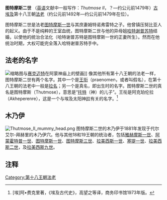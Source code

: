 {{Pharaoh Infobox | 
    Name=图特摩斯二世| 
    Image=Stone block with relief at Karnak Temple Thutmosis II.jpg
|
Caption=卡纳克的图特摩斯二世浮雕|
ImageSize=300|
    Alt=托特莫斯二世、雪柏龙、雪柏洛斯|
  
Nomen=杰胡提摩斯/[[图特摩斯|图特摩斯]] <br> [[托特|托特]]生了他|
PrenomenHiero= <hiero>N5:O29-L1:n</hiero>|
Prenomen=[[阿克珀伦拉|阿克珀伦拉]]<br> Great is the manifestation of [[Ra|Re]]|
Golden= Sekhem Kheperu<br> Powerful of Forms|
Nebty= Neter Nesyt<br> 神圣王权|
Horus= Ka Nekhet User Pehty''<br> The strong bull, rich of power|
Reign=有争议，公元1492-1479年、公元前1513-1499年|
Dynasty=[[第十八王朝|第十八王朝]] |
Coregency=|
Predecessor=[[图特摩斯一世|图特摩斯一世]]|
Successor=[[哈特谢普苏特|哈特谢普苏特]]|
Spouse=哈特谢普苏特、{{link-en|伊谢特|Iset (queen)}}|
children=[[图特摩斯三世|图特摩斯三世]]、{{link-en|娜芙鲁瑞|Neferure}}|
Father=图特摩斯一世|
Mother=[[姆特诺费列特|姆特诺费列特]]| 
Born=|
Died=公元前1479年|
Burial={{link-en|KV42|KV42}}（现在认为不可能）|
Monuments=
}}

'''图特摩斯二世''' （[[英语|英语]]文献中一般写作：''Thutmose II''，？—约公元前1479年）[[古埃及|古埃及]]第十八王朝[[法老|法老]]（约公元前1492年—约公元前1479年在位）。

图特摩斯二世是法老[[图特摩斯一世|图特摩斯一世]]与其庶妻姆特诺弗雷特之子。他曾镇压努比亚人的起义。由于不是纯粹的王室血统，图特摩斯二世与他的异母姐[[哈特谢普苏特|哈特谢普苏特]]结婚，以使他的统治合法化（哈特谢普苏特是图特摩斯一世的正妻所生）。然而在他统治时期，大权可能完全落入哈特谢普苏特手中。

== 法老的名字 ==
[[File:Thutmosis_2_Karnak_Pylon_3.JPG|缩略图]]与[[赛克迈特|赛克迈特]]在阿蒙神庙上的壁画]]
{{Hiero/2cartouche|align=left|era=nk|name=Thutmose II|praenomen=<hiero>ra:aA-xpr-n</hiero>|nomen=<hiero>G26-ms-s</hiero>}}像其他所有第十八王朝的法老一样，图特摩斯二世有两个名字。其中一个是[[王衔|王衔]]（praenomen，或者叫假名），在第十八王朝的法老中一般是[[拉名|拉名]]；另一个是真名，即出生时的名字。图特摩斯二世的真名是图特摩斯（Thutmose），意思是“[[托特|托特]]（神）的儿子”。王衔是阿克珀伦拉（Akheperenre），这是一个与埃及太阳神[[拉|拉]]有关的名字。<ref>[埃]阿•费克里著，《埃及古代史》，高望之等译，商务印书馆1973年版。</ref>

==木乃伊==
[[File:Thutmose_II_mummy_head.png|thumb]]
图特摩斯二世的木乃伊于1881年发现于代尔艾尔-拜赫里的木乃伊穴。他与其他18和19王朝的统治者，包括[[雅赫摩斯一世|雅赫摩斯一世]]、[[阿蒙霍特普一世|阿蒙霍特普一世]]、[[图特摩斯一世|图特摩斯一世]]、[[图特摩斯三世|图特摩斯三世]]、[[拉美西斯一世|拉美西斯一世]]、[[塞提一世|塞提一世]]、[[拉美西斯二世|拉美西斯二世]]，及[[拉美西斯九世|拉美西斯九世]]。
==注释==
<references/>


{{Pharaoh | Prev=[[图特摩斯一世|图特摩斯一世]] | Dynasty=[[埃及第十八王朝|第十八王朝]] | Next=[[哈特谢普苏特|哈特谢普苏特]]}}
{{Commonscat|Thutmose II}}
{{著名埃及统治者}}
{{Authority control}}
[[Category:第十八王朝法老|Category:第十八王朝法老]]